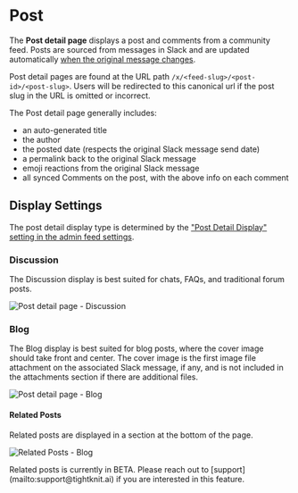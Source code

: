 
# Post

The **Post detail page** displays a post and comments from a community feed.
Posts are sourced from messages in Slack and are updated automatically [when the original message changes](../basics/how-items-sync.mdx).

Post detail pages are found at the URL path `/x/<feed-slug>/<post-id>/<post-slug>`.
Users will be redirected to this canonical url if the post slug in the URL is omitted or incorrect.

The Post detail page generally includes:

- an auto-generated title
- the author
- the posted date (respects the original Slack message send date)
- a permalink back to the original Slack message
- emoji reactions from the original Slack message
- all synced Comments on the post, with the above info on each comment

## Display Settings

The post detail display type is determined by the ["Post Detail Display" setting in the admin feed settings](../slack-administration/feed-settings.mdx).

### Discussion

The Discussion display is best suited for chats, FAQs, and traditional forum posts.

![Post detail page - Discussion](/web-community/post-detail-display-discussion.png)

### Blog

The Blog display is best suited for blog posts, where the cover image should take front and center. The cover image is the first image file attachment on the associated Slack message, if any, and is not included in the attachments section if there are additional files.

![Post detail page - Blog](/web-community/post-detail-display-blog.png)

#### Related Posts

Related posts are displayed in a section at the bottom of the page.

![Related Posts - Blog](/web-community/post-detail-related-blog.png)

<Callout>
  Related posts is currently in BETA. Please reach out to
  [support](mailto:support@tightknit.ai) if you are interested in this feature.
</Callout>
